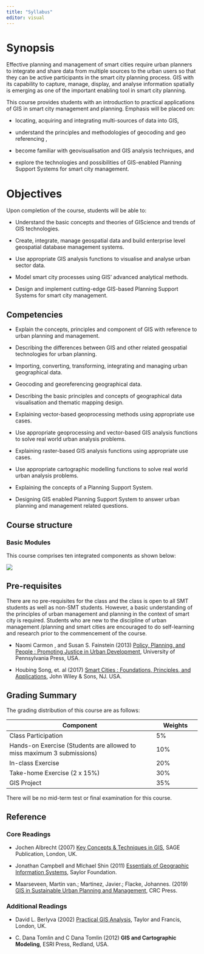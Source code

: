 ```yaml
---
title: "Syllabus"
editor: visual
---
```


# Synopsis

Effective planning and management of smart cities require urban planners to integrate and share data from multiple sources to the urban users so that they can be active participants in the smart city planning process. GIS with its capability to capture, manage, display, and analyse information spatially is emerging as one of the important enabling tool in smart city planning.

This course provides students with an introduction to practical applications of GIS in smart city management and planning. Emphasis will be placed on:

-   locating, acquiring and integrating multi-sources of data into GIS,

-   understand the principles and methodologies of geocoding and geo referencing ,

-   become familiar with geovisualisation and GIS analysis techniques, and

-   explore the technologies and possibilities of GIS-enabled Planning Support Systems for smart city management.

# Objectives

Upon completion of the course, students will be able to:

-   Understand the basic concepts and theories of GIScience and trends of GIS technologies.

-   Create, integrate, manage geospatial data and build enterprise level geospatial database management systems.

-   Use appropriate GIS analysis functions to visualise and analyse urban sector data.

-   Model smart city processes using GIS' advanced analytical methods.

-   Design and implement cutting-edge GIS-based Planning Support Systems for smart city management.

## Competencies

-   Explain the concepts, principles and component of GIS with reference to urban planning and management.

-   Describing the differences between GIS and other related geospatial technologies for urban planning.

-   Importing, converting, transforming, integrating and managing urban geographical data.

-   Geocoding and georeferencing geographical data.

-   Describing the basic principles and concepts of geographical data visualisation and thematic mapping design.

-   Explaining vector-based geoprocessing methods using appropriate use cases.

-   Use appropriate geoprocessing and vector-based GIS analysis functions to solve real world urban analysis problems.

-   Explaining raster-based GIS analysis functions using appropriate use cases.

-   Use appropriate cartographic modelling functions to solve real world urban analysis problems.

-   Explaining the concepts of a Planning Support System.

-   Designing GIS enabled Planning Support System to answer urban planning and management related questions.

## Course structure

### Basic Modules

This course comprises ten integrated components as shown below:

![](img/image1.png)

## Pre-requisites

There are no pre-requisites for the class and the class is open to all SMT students as well as non-SMT students. However, a basic understanding of the principles of urban management and planning in the context of smart city is required. Students who are new to the discipline of urban management /planning and smart cities are encouraged to do self-learning and research prior to the commencement of the course.

-   Naomi Carmon , and Susan S. Fainstein (2013) [Policy, Planning, and People : Promoting Justice in Urban Development](https://ebookcentral-proquest-com.libproxy.smu.edu.sg/lib/smu/detail.action?docID=3442079&query=Urban+Planning), University of Pennsylvania Press, USA.

-   Houbing Song, et. al (2017) [Smart Cities : Foundations, Principles, and Applications](https://ebookcentral-proquest-com.libproxy.smu.edu.sg/lib/smu/detail.action?docID=4883016&query=Smart+Cities), John Wiley & Sons, NJ. USA.

## Grading Summary

The grading distribution of this course are as follows:

| Component                                                              | Weights |
|-------------------------------------------------------|-----------------|
| Class Participation                                                    | 5%      |
| Hands-on Exercise (Students are allowed to miss maximum 3 submissions) | 10%     |
| In-class Exercise                                                      | 20%     |
| Take-home Exercise (2 x 15%)                                           | 30%     |
| GIS Project                                                            | 35%     |

There will be no mid-term test or final examination for this course.

## Reference

### Core Readings

-   Jochen Albrecht (2007) [Key Concepts & Techniques in GIS](https://ebookcentral-proquest-com.libproxy.smu.edu.sg/lib/smu/detail.action?pq-origsite=primo&docID=456755), SAGE Publication, London, UK.

-   Jonathan Campbell and MIchael Shin (2011) [Essentials of Geographic Information Systems](https://open.umn.edu/opentextbooks/textbooks/essentials-of-geographic-information-systems), Saylor Foundation.

-   Maarseveen, Martin van.; Martinez, Javier.; Flacke, Johannes. (2019) [GIS in Sustainable Urban Planning and Management](https://www.taylorfrancis.com/books/oa-edit/10.1201/9781315146638/gis-sustainable-urban-planning-management-martin-van-maarseveen-javier-martinez-johannes-flacke), CRC Press.

### Additional Readings

-   David L. Berlyva (2002) [Practical GIS Analysis](https://ebookcentral-proquest-com.libproxy.smu.edu.sg/lib/smu/detail.action?docID=171349), Taylor and Francis, London, UK.

-   C. Dana Tomlin and C Dana Tomlin (2012) **GIS and Cartographic Modeling**, ESRI Press, Redland, USA.
